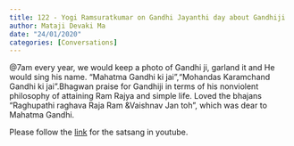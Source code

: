```yaml
---
title: 122 - Yogi Ramsuratkumar on Gandhi Jayanthi day about Gandhiji
author: Mataji Devaki Ma
date: "24/01/2020"
categories: [Conversations]
---
```

@7am every year, we would keep a photo of Gandhi ji, garland it and He would sing his name. "Mahatma Gandhi ki jai","Mohandas Karamchand Gandhi ki jai".Bhagwan praise for Gandhiji in terms of his nonviolent philosophy of attaining Ram Rajya and simple life. Loved the bhajans "Raghupathi raghava Raja Ram &Vaishnav Jan toh ", which was dear to Mahatma Gandhi.
 
Please follow the [link](https://youtu.be/Y2BsW5-MwQ0?si=wOnlJFFjL-TRia5h) for the satsang in youtube.
